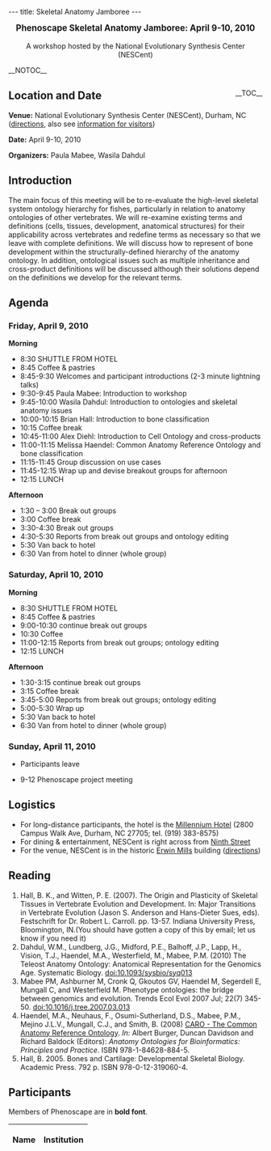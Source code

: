 ---
title: Skeletal Anatomy Jamboree
---

<center><big>'''Phenoscape Skeletal Anatomy Jamboree: April 9-10, 2010'''</big><br/><br/>A workshop hosted by the National Evolutionary Synthesis Center (NESCent)</center>

__NOTOC__
<div style="float: right;">__TOC__</div>
== Location and Date ==

'''Venue:''' National Evolutionary Synthesis Center (NESCent), Durham, NC (<span class="plainlinks">[http://www.nescent.org/about/directions.php directions]</span>, also see <span class="plainlinks">[http://www.nescent.org/about/information.php information for visitors]</span>)

'''Date:''' April 9-10, 2010

'''Organizers:''' Paula Mabee, Wasila Dahdul

== Introduction ==
The main focus of this meeting will be to re-evaluate the high-level skeletal system ontology hierarchy for fishes, particularly in relation to anatomy ontologies of other vertebrates.  We will re-examine existing terms and definitions (cells, tissues, development, anatomical structures) for their applicability across vertebrates and redefine terms as necessary so that we leave with complete definitions. We will discuss how to represent of bone development within the structurally-defined hierarchy of the anatomy ontology.  In addition, ontological issues such as multiple inheritance and cross-product definitions will be discussed although their solutions depend on the definitions we develop for the relevant terms.

== Agenda ==

=== Friday, April 9, 2010 ===
'''Morning'''
* 8:30 SHUTTLE FROM HOTEL
* 8:45 Coffee & pastries
* 8:45-9:30 Welcomes and participant introductions (2-3 minute lightning talks)
* 9:30-9:45 Paula Mabee: Introduction to workshop
* 9:45-10:00 Wasila Dahdul: Introduction to ontologies and skeletal anatomy issues
* 10:00-10:15 Brian Hall: Introduction to bone classification
* 10:15  Coffee break
* 10:45-11:00 Alex Diehl: Introduction to Cell Ontology and cross-products
* 11:00-11:15 Melissa Haendel: Common Anatomy Reference Ontology and bone classification
* 11:15-11:45  Group discussion on use cases
* 11:45-12:15 Wrap up and devise breakout groups for afternoon
* 12:15 LUNCH

'''Afternoon'''
* 1:30 – 3:00 Break out groups
* 3:00 Coffee break
* 3:30-4:30 Break out groups
* 4:30-5:30 Reports from break out groups and ontology editing
* 5:30 Van back to hotel
* 6:30 Van from hotel to dinner (whole group)

=== Saturday, April 10, 2010 ===

'''Morning'''
* 8:30 SHUTTLE FROM HOTEL
* 8:45 Coffee & pastries
* 9:00-10:30 continue break out groups
* 10:30 Coffee
* 11:00-12:15 Reports from break out groups; ontology editing
* 12:15 LUNCH

'''Afternoon''' 
* 1:30-3:15 continue break out groups
* 3:15 Coffee break
* 3:45-5:00 Reports from break out groups; ontology editing
* 5:00-5:30 Wrap up
* 5:30 Van back to hotel
* 6:30 Van from hotel to dinner (whole group)

=== Sunday, April 11, 2010 ===
* Participants leave

* 9-12 Phenoscape project meeting

== Logistics ==

* For long-distance participants, the hotel is the [http://www.millenniumhotels.com/MCIL.nsf/LU_HOTELDOC/113$$HotelDescription?OpenDocument Millennium Hotel] (2800 Campus Walk Ave, Durham, NC  27705; tel. (919) 383-8575)
* For dining & entertainment, NESCent is right across from [http://www.ninthst.com/ Ninth Street]
* For the venue, NESCent is in the historic [http://www.owdna.org/mill.htm Erwin Mills] building (<span class="plainlinks">[http://www.nescent.org/about/directions.php directions]</span>)

== Reading ==

# Hall, B. K., and Witten, P. E. (2007). The Origin and Plasticity of Skeletal Tissues in Vertebrate Evolution and Development. In: Major Transitions in Vertebrate Evolution (Jason S. Anderson and Hans-Dieter Sues, eds). Festschrift for Dr. Robert L. Carroll. pp. 13-57. Indiana University Press, Bloomington, IN.(You should have gotten a copy of this by email; let us know if you need it)
# Dahdul, W.M., Lundberg, J.G., Midford, P.E., Balhoff, J.P., Lapp, H., Vision, T.J., Haendel, M.A., Westerfield, M., Mabee, P.M. (2010) The Teleost Anatomy Ontology: Anatomical Representation for the Genomics Age. Systematic Biology. [http://sysbio.oxfordjournals.org/cgi/content/abstract/syq013?ijkey=MlgvHlLnxCRnvPo&keytype=ref doi:10.1093/sysbio/syq013]
# Mabee PM, Ashburner M, Cronk Q, Gkoutos GV, Haendel M, Segerdell E, Mungall C, and Westerfield M. Phenotype ontologies: the bridge between genomics and evolution. Trends Ecol Evol 2007 Jul; 22(7) 345-50. [http://dx.doi.org/10.1016/j.tree.2007.03.013 doi:10.1016/j.tree.2007.03.013]
# Haendel, M.A., Neuhaus, F., Osumi-Sutherland, D.S., Mabee, P.M., Mejino J.L.V., Mungall, C.J., and Smith, B. (2008) [[Media:Caroreprint.pdf|CARO - The Common Anatomy Reference Ontology]]. ''In:'' Albert Burger, Duncan Davidson and Richard Baldock (Editors): ''Anatomy Ontologies for Bioinformatics: Principles and Practice''. ISBN 978-1-84628-884-5.
# Hall, B. 2005. Bones and Cartilage: Developmental Skeletal Biology. Academic Press. 792 p. ISBN 978-0-12-319060-4.

== Participants ==

Members of Phenoscape are in '''bold font'''.

{| border="1" cellpadding="3" cellspacing="0"
|-
! Name !! Institution
{{EventParticipant|Balhoff|Jim|balhoff@nescent.org|Phenoscape and NESCent|'''}}
{{EventParticipant|Blackburn|David|david.c.blackburn@gmail.com|Amphibian Anatomy Ontology and University of Kansas|}}
{{EventParticipant|Dahdul|Wasila|wasila.dahdul@usd.edu|Phenoscape, NESCent and University of South Dakota|'''}}
{{EventParticipant|Diehl|Alexander|adiehl@informatics.jax.org|Mouse Genome Informatics (MGI)|}}
{{EventParticipant|Haendel|Melissa|haendel@ohsu.edu|Oregon Health Sciences University|}}
{{EventParticipant|Hall|Brian|Brian.Hall@Dal.Ca|Department of Biology, Dalhousie University|}}
{{EventParticipant|Lundberg|John|lundberg@ansp.org|Phenoscape and Department of Ichthyology, Academy of Natural Sciences, Philadelphia|'''}}
{{EventParticipant|Mabee|Paula|pmabee%40usd%2eedu|Phenoscape and Department of Biology, University of South Dakota|'''}}
{{EventParticipant|Midford|Peter|peter%2emidford%40gmail%2ecom| Phenoscape and NESCent|'''}}
{{EventParticipant|Ringwald|Martin|ringwald@informatics.jax.org|Mouse Genome Informatics (MGI)|}}
{{EventParticipant|Segerdell|Erik|segerdel@ohsu.edu|Oregon Health Sciences University|}}
{{EventParticipant|Van Slyke|Ceri|van_slyke@zfin.org|Zebrafish Information Network (ZFIN)|}}
{{EventParticipant|Vickaryous|Matt|mvickary@uoguelph.ca|Ontario Veterinary College, University of Guelph|}}
{{EventParticipant|Westerfield|Monte|monte%40uoneuro%2euoregon%2eedu| Phenoscape, Zebrafish Information Network (ZFIN) and Institute of Neuroscience, University of Oregon |'''}}
|}